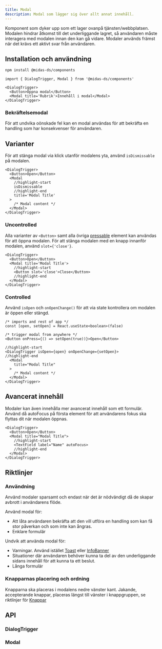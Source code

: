 ```yaml
---
title: Modal
description: Modal som lägger sig över allt annat innehåll.
---
```



<ComponentHeader
  name='Modal'
  friendlyName='Modal, Dialog, Dialogruta'
  overrideHeadlessLink='https://react-spectrum.adobe.com/react-spectrum/Dialog.html#dialog'
/>
Komponent som dyker upp som ett lager ovanpå tjänsten/webbplatsen. Modalen hindrar åtkomst till det underliggande
lagret, så användaren måste interagera med modalen innan den kan gå vidare. Modaler används främst när det krävs ett
aktivt svar från användaren.

<FormExample />

## Installation och användning

```bash npm2yarn
npm install @midas-ds/components
```

```tsx
import { DialogTrigger, Modal } from '@midas-ds/components'
```

```tsx title='Exempelkod'
<DialogTrigger>
  <Button>Öppna modal</Button>
  <Modal title='Rubrik'>Innehåll i modal</Modal>
</DialogTrigger>
```

### Bekräftelsemodal

För att undvika oönskade fel kan en modal användas för att bekräfta en handling som har konsekvenser för användaren.

<ConfirmationExample />

## Varianter

För att stänga modal via klick utanför modalens yta, använd `isDismissable` på modalen.

```tsx title='Dismissable'
<DialogTrigger>
  <Button>Open</Button>
  <Modal
    //highlight-start
    isDismissable
    //highlight-end
    title='Modal Title'
  >
    /* Modal content */
  </Modal>
</DialogTrigger>
```

### Uncontrolled

Alla varianter av `<Button>` samt alla övriga [pressable](https://react-spectrum.adobe.com/react-aria/Dialog.html#custom-trigger)
element kan användas för att öppna modalen. För att stänga modalen med en knapp innanför modalen, använd `slot={'close'}`.

```tsx title='Uncontrolled Modal'
<DialogTrigger>
  <Button>Open</Button>
  <Modal title='Modal Title'>
    //highlight-start
    <Button slot='close'>Close</Button>
    //highlight-end
  </Modal>
</DialogTrigger>
```

### Controlled

Använd `isOpen` och `onOpenChange()` för att via state kontrollera om modalen är öppen eller stängd.

```tsx title='Controlled Modal'
/* imports and rest of app */
const [open, setOpen] = React.useState<boolean>(false)

/* trigger modal from anywhere */
<Button onPress={() => setOpen(true))}>Open</Button>

//highlight-start
<DialogTrigger isOpen={open} onOpenChange={setOpen}>
//highlight-end
  <Modal
    title="Modal Title"
  >
    /* Modal content */
  </Modal>
</DialogTrigger>
```

## Avancerat innehåll

Modaler kan även innehålla mer avancerat innehåll som ett formulär. Använd då autoFocus på första element för att användarens fokus ska flyttas dit när modalen öppnas.

```tsx title=AutoFocus
<DialogTrigger>
  <Button>Open</Button>
  <Modal title="Modal Title">
    //highlight-start
    <TextField label="Name" autoFocus>
    //highlight-end
  </Modal>
</DialogTrigger>
```

## Riktlinjer

### Användning

Använd modaler sparsamt och endast när det är nödvändigt då de skapar avbrott i användarens flöde.

Använd modal för:

- Att låta användaren bekräfta att den vill utföra en handling som kan få stor påverkan och som inte kan ångras.
- Enklare formulär

Undvik att använda modal för:

- Varningar. Använd istället [Toast](/components/toast) eller [InfoBanner](/components/info-banner)
- Situationer där användaren behöver kunna ta del av den underliggande sidans innehåll för att kunna ta ett beslut.
- Långa formulär

### Knapparnas placering och ordning

Knapparna ska placeras i modalens nedre vänster kant. Jakande, accepterande knappar, placeras längst till vänster i knappgruppen, se riktlinjer för [Knappar](/components/button)

## API

### DialogTrigger

<PropTable name='DialogTrigger' />

### Modal

<PropTable name='Modal' />

